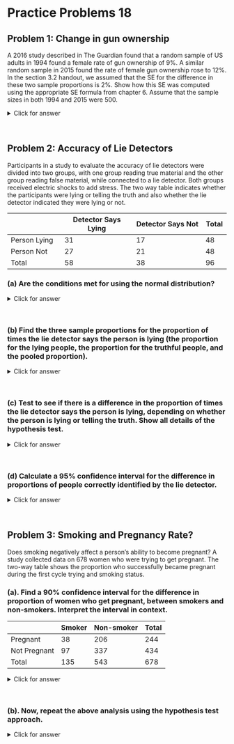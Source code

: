 # Practice Problems 18



## Problem 1:  Change in gun ownership 

A 2016 study described in The Guardian found that a random sample of US adults in 1994 found a female rate of gun ownership of 9%. A similar random sample in 2015 found the rate of female gun ownership rose to 12%. In the section 3.2 handout, we assumed that the SE for the difference in these two sample proportions is 2%. Show how this SE was computed using the appropriate SE formula from chapter 6. Assume that the sample sizes in both 1994 and 2015 were 500.


<details><summary><red>Click for answer</red></summary>

*Answer:*

We have a 1994 sample proportion of $\hat{p}_{1994} = 0.09$  and a 2015 sample proportion of $\hat{p}_{2015} = 0.12$ . The SE of the difference in two sample proportions for a confidence interval is given by:

$$SE = \sqrt{\frac{\hat{p}_{1994} (1 - \hat{p}_{1994} )}{n_{1994}} + \frac{\hat{p}_{2015} (1 - \hat{p}_{2015} )}{n_{2015}}} = 0.0194 \approx 0.02 $$
</details><br>


## Problem 2:  Accuracy of Lie Detectors

Participants in a study to evaluate the accuracy of lie detectors were divided into two groups, with one group reading true material and the other group reading false material, while connected to a lie detector.  Both groups received electric shocks to add stress.  The two way table indicates whether the participants were lying or telling the truth and also whether the lie detector indicated they were lying or not.  


|     &nbsp;          | Detector Says Lying | Detector Says Not | Total |
|---------------|--------------------|-------------------|-------|
| Person Lying  | 31                 | 17                | 48    |
| Person Not    | 27                 | 21                | 48    |
| Total         | 58                 | 38                | 96    |

### (a)  Are the conditions met for using the normal distribution?

<details><summary><red>Click for answer</red></summary>

*Answer:* Yes (all cell counts at least 10)
</details><br>

### (b) Find the three sample proportions for the proportion of times the lie detector says the person is lying (the proportion for the lying people, the proportion for the truthful people, and the pooled proportion).

<details><summary><red>Click for answer</red></summary>

*Answer:* We see that the proportion for the lying people is $\hat{p}_L = \frac{31}{48}= 0.6458$, the proportion for the not lying people is $\hat{p}_N = 0.5625$ , and the pooled proportion for all 96 people is $\hat{p} = \frac{58}{96}= 0.6042$.
</details><br>

### (c) Test to see if there is a difference in the proportion of times the lie detector says the person is lying, depending on whether the person is lying or telling the truth.  Show all details of the hypothesis test.
  
<details><summary><red>Click for answer</red></summary>

*Answer:*

We are testing $H_0:p_L = p_N$   vs   $H_a:p_L \neq p_N$. The test statistic is

$$z = \frac{statistic-null}{SE} = \frac{(\hat{p}_L - \hat{p}_N) - 0}{\sqrt{\frac{\hat{p}(1-\hat{p})}{n_l} + \frac{\hat{p}(1-\hat{p})}{n_N}}} = \frac{0.6458 - 0.5625}{\sqrt{\frac{0.6042(1-0.6042)}{48}} + \frac{0.6042*(1-0.6042)}{48}} = 0.834 $$

This is a two-tail test, and the area to the right of 0.834 in a normal distribution is 0.202 (1-pnorm(0.834)), so the p-value is  2(0.202) = 0.404. The R command is: 2*(1-pnorm(0.834))


```r
pL_hat = 31/48
pN_hat = 27/48
pooled_p = 58/96
nL = 48
nN = 48
SE = sqrt(pooled_p*(1-pooled_p)*(1/nL + 1/nN))
z = (pL_hat - pN_hat) / SE
p_value = 2*(1-pnorm(z))
p_value
```


We fail to reject H0 and conclude that there is not enough evidence that a lie detector can tell whether a person is lying or telling the truth.

</details><br>


### (d) Calculate a 95% confidence interval for the difference in proportions of people correctly identified by the lie detector.

<details><summary><red>Click for answer</red></summary>


```r
conf_level = 0.95
z_star = qnorm(1-(1-conf_level)/2)
margin_of_error = z_star * SE
CI_lower = (pL_hat - pN_hat) - margin_of_error
CI_upper = (pL_hat - pN_hat) + margin_of_error
CI = c(CI_lower, CI_upper)
CI
```

The 95% confidence interval for the difference in proportions is (-0.299, 0.207). Since, the confidence interval includes the null hypothesized value of 0, we do not reject the null hypothesis, and conclude that there is not enough evidence that a lie detector can tell whether a person is lying or telling the truth.

</details><br>

## Problem 3:  Smoking and Pregnancy Rate?

Does smoking negatively affect a person’s ability to become pregnant?  A study collected data on 678 women who were trying to get pregnant.  The two-way table shows the proportion who successfully became pregnant during the first cycle trying and smoking status.  


### (a). Find a 90% confidence interval for the difference in proportion of women who get pregnant, between smokers and non-smokers.  Interpret the interval in context.  

|&nbsp;| Smoker | Non-smoker | Total |
| --- | --- | --- | --- |
| Pregnant | 38 | 206 | 244 |
| Not Pregnant | 97 | 337 | 434 |
| Total | 135 | 543 | 678 | 

<details><summary><red>Click for answer</red></summary>

The conditions are met for using the normal distribution (at least 10 values in each cell of the table).  We see that the proportion of smokers who got pregnant is 38/135 = 0.281 while the proportion of non-smokers who got pregnant is 206/543 = 0.379.  The confidence interval is given by:

$$statistic \pm z^* \cdot SE $$
$$(\hat{p}_S - \hat{p}_N) \pm z^* \cdot \sqrt{\frac{\hat{p}_S(1- \hat{p}_S)}{n_S} + \frac{\hat{p}_N(1- \hat{p}_N)}{n_N}} $$

$$(0.281 - 0.379) \pm 1.645\cdot \sqrt{\frac{0.281(1-0.281)}{135} + \frac{0.379(1-0.379)}{543}} $$
$$-0.098 \pm 0.072 = (-0.170, -0.026) $$
We are 90% sure that the proportion of smokers who get pregnant in the first cycle is between 0.170 and 0.026 less than the proportion of non-smokers who get pregnant on the first cycle.   Note that if we had subtracted the other way, the interval would have only positive values, but the interpretation would be the same.

</details><br>


### (b). Now, repeat the above analysis using the hypothesis test approach.

<details><summary><red>Click for answer</red></summary>

We are testing $H_0:p_S = p_{NS}$ vs $H_a:p_S \neq p_{NS}$. The test statistic is:

```r
pS_hat = 38/135
pNS_hat = 206/543
pooled_p2 = (38+206)/(135+543)
nS = 135
nNS = 543
SE2 = sqrt(pooled_p2*(1-pooled_p2)*(1/nS + 1/nNS))
z2 = (pS_hat - pNS_hat) / SE2
p_value2 = 2*(pnorm(z2))
p_value2
```

Based on the p-value, we reject $H_0$ and conclude that there is a difference in the proportion of women who get pregnant between smokers and non-smokers.

</details><br>


